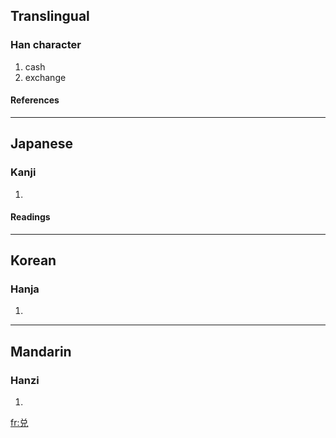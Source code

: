 {{see|兌}}

==Translingual==
===Han character===
{{Han char|rad=儿|as=05|sn=7|four=|canj=金口竹山 (CRHU), X金口竹山 (XCRHU)}}
# cash
# exchange
====References====
{{Han ref|kx=0125.021|hdz=10271.010|uh=5151|ud=20817}}
----
==Japanese==
===Kanji===
{{ja-kanji|grade=|rs=儿05}}
# {{defn|Japanese}}
====Readings====
{{ja-readings|on=[[だ]] (da), [[たい]] (tai), [[えい]] (ei)|kun=[[よろこぶ]] (yorokobu)}}
----
==Korean==
===Hanja===
{{ko-hanja|hangeul=[[태]], [[예]]|rv=tae, ye|mr=t'ae, ye}}
# {{defn|Korean}}
----
==Mandarin==
===Hanzi===
{{cmn-hanzi|tra=兌|pin=[[duì]] (dui4)|wg=tui<sup>4</sup>}}
# {{defn|Mandarin}}

[[fr:兑]]